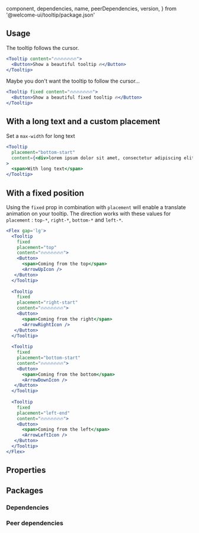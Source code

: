 
  component,
  dependencies,
  name,
  peerDependencies,
  version,
} from '@welcome-ui/tooltip/package.json'

<showcase
  version={version}
  name={name}
  component={component}
  description="Allows user to show small information on hover an element."
/>

## Usage

The tooltip follows the cursor.

```jsx
<Tooltip content="🔥🔥🔥🔥🔥🔥🔥">
  <Button>Show a beautiful tooltip 🔥</Button>
</Tooltip>
```

Maybe you don't want the tooltip to follow the cursor…

```jsx
<Tooltip fixed content="🔥🔥🔥🔥🔥🔥🔥">
  <Button>Show a beautiful fixed tooltip 🔥</Button>
</Tooltip>
```

## With a long text and a custom placement

Set a `max-width` for long text

```jsx
<Tooltip
  placement="bottom-start"
  content={<div>lorem ipsum dolor sit amet, consectetur adipiscing elit</div>}
>
  <span>With long text</span>
</Tooltip>
```

## With a fixed position
Using the `fixed` prop in combination with `placement` will enable a translate animation on your tooltip.
The direction works with these values for `placement` : `top-*`, `right-*`, `bottom-*` and `left-*`.

```jsx
<Flex gap='lg'>
  <Tooltip
    fixed
    placement="top"
    content="🔥🔥🔥🔥🔥🔥🔥">
    <Button>
      <span>Coming from the top</span>
      <ArrowUpIcon />
   </Button>
  </Tooltip>
  
  <Tooltip
    fixed
    placement="right-start"
    content="🔥🔥🔥🔥🔥🔥🔥">
    <Button>
      <span>Coming from the right</span>
      <ArrowRightIcon />
   </Button>
  </Tooltip>
  
  <Tooltip
    fixed
    placement="bottom-start"
    content="🔥🔥🔥🔥🔥🔥🔥">
    <Button>
      <span>Coming from the bottom</span>
      <ArrowDownIcon />
   </Button>
  </Tooltip>
  
  <Tooltip
    fixed
    placement="left-end"
    content="🔥🔥🔥🔥🔥🔥🔥">
    <Button>
      <span>Coming from the left</span>
      <ArrowLeftIcon />
   </Button>
  </Tooltip>
</Flex>
```

## Properties

<props propTypes={props.propTypes.Tooltip} />

## Packages

### Dependencies

<dependencies dependencies={dependencies} />

### Peer dependencies

<dependencies dependencies={peerDependencies} />

<pagination />
